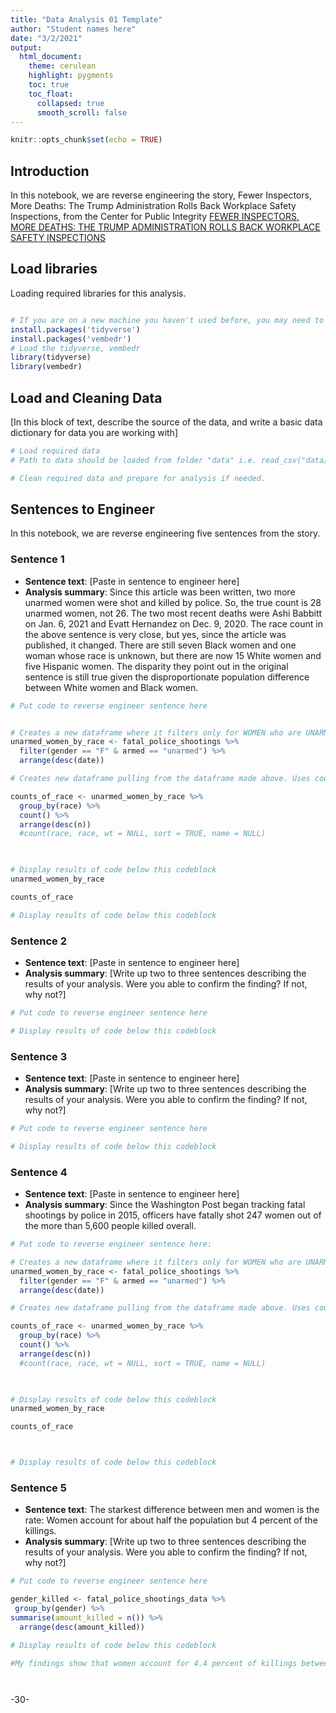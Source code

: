 ```yaml
---
title: "Data Analysis 01 Template"
author: "Student names here"
date: "3/2/2021"
output:
  html_document:
    theme: cerulean
    highlight: pygments
    toc: true
    toc_float:
      collapsed: true
      smooth_scroll: false
---
```


```r
knitr::opts_chunk$set(echo = TRUE)
```

## Introduction 

In this notebook, we are reverse engineering the story, Fewer Inspectors, More Deaths: The Trump Administration Rolls Back Workplace Safety Inspections, from the Center for Public Integrity [FEWER INSPECTORS, MORE DEATHS: THE TRUMP ADMINISTRATION ROLLS BACK WORKPLACE SAFETY INSPECTIONS](https://publicintegrity.org/politics/system-failure/deaths-cutbacks-workplace-safety-inspections-osha/)

## Load libraries

Loading required libraries for this analysis.

```r

```
```r
# If you are on a new machine you haven't used before, you may need to install these packages before loading.  If that's the case, remove the comment # from in front of the next two lines before running the codeblock, to install the packages before loading.
install.packages('tidyverse')
install.packages('vembedr')
# Load the tidyverse, vembedr
library(tidyverse)
library(vembedr)
```
## Load and Cleaning Data

[In this block of text, describe the source of the data, and write a basic data dictionary for data you are working with]

```r
# Load required data
# Path to data should be loaded from folder "data" i.e. read_csv("data/name_of_data.csv")

# Clean required data and prepare for analysis if needed. 


```

## Sentences to Engineer
In this notebook, we are reverse engineering five sentences from the story.

### Sentence 1

* **Sentence text**: [Paste in sentence to engineer here]
* **Analysis summary**: Since this article was been written, two more unarmed women were shot and killed by police. So, the true count is 28 unarmed women, not 26. The two most recent deaths were Ashi Babbitt on Jan. 6, 2021 and Evatt Hernandez on Dec. 9, 2020. The race count in the above sentence is very close, but yes, since the article was published, it changed. There are still seven Black women and one woman whose race is unknown, but there are now 15 White women and five Hispanic women. The disparity they point out in the original sentence is still true given the disproportionate population difference between White women and Black women.

```r
# Put code to reverse engineer sentence here


# Creates a new dataframe where it filters only for WOMEN who are UNARMED. Arranges them by most recent date of death.
unarmed_women_by_race <- fatal_police_shootings %>%
  filter(gender == "F" & armed == "unarmed") %>%
  arrange(desc(date))

# Creates new dataframe pulling from the dataframe made above. Uses count() function to get a count of how many of each race have died. sort = TRUE displays this count from largest to smallest

counts_of_race <- unarmed_women_by_race %>%
  group_by(race) %>%
  count() %>%
  arrange(desc(n))
  #count(race, race, wt = NULL, sort = TRUE, name = NULL)
  


# Display results of code below this codeblock
unarmed_women_by_race

counts_of_race

# Display results of code below this codeblock

```


### Sentence 2

* **Sentence text**: [Paste in sentence to engineer here]
* **Analysis summary**: [Write up two to three sentences describing the results of your analysis.  Were you able to confirm the finding? If not, why not?]

```r
# Put code to reverse engineer sentence here

# Display results of code below this codeblock

```

### Sentence 3

* **Sentence text**: [Paste in sentence to engineer here]
* **Analysis summary**: [Write up two to three sentences describing the results of your analysis.  Were you able to confirm the finding? If not, why not?]

```r
# Put code to reverse engineer sentence here

# Display results of code below this codeblock

```

### Sentence 4

* **Sentence text**: [Paste in sentence to engineer here]
* **Analysis summary**: Since the Washington Post began tracking fatal shootings by police in 2015, officers have fatally shot 247 women out of the more than 5,600 people killed overall.

```r
# Put code to reverse engineer sentence here:

# Creates a new dataframe where it filters only for WOMEN who are UNARMED. Arranges them by most recent date of death.
unarmed_women_by_race <- fatal_police_shootings %>%
  filter(gender == "F" & armed == "unarmed") %>%
  arrange(desc(date))

# Creates new dataframe pulling from the dataframe made above. Uses count() function to get a count of how many of each race have died. sort = TRUE displays this count from largest to smallest

counts_of_race <- unarmed_women_by_race %>%
  group_by(race) %>%
  count() %>%
  arrange(desc(n))
  #count(race, race, wt = NULL, sort = TRUE, name = NULL)
  


# Display results of code below this codeblock
unarmed_women_by_race

counts_of_race



# Display results of code below this codeblock

```

### Sentence 5

* **Sentence text**: The starkest difference between men and women is the rate: Women account for about half the population but 4 percent of the killings.
* **Analysis summary**: [Write up two to three sentences describing the results of your analysis.  Were you able to confirm the finding? If not, why not?]

```r
# Put code to reverse engineer sentence here

gender_killed <- fatal_police_shootings_data %>%
 group_by(gender) %>%
summarise(amount_killed = n()) %>%
  arrange(desc(amount_killed))

# Display results of code below this codeblock

#My findings show that women account for 4.4 percent of killings between male, female and one N/A. My findings are slightly higher than the original question, maybe due to more killings. There were 5816 men killed, 270 females and 1 N/A. A total of 6,087. Next, divide 270 by 6,087 multiply it by 100 and get 4.44 percent. 




```

-30-